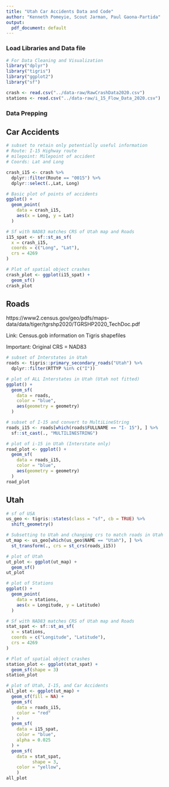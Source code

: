 ```yaml
---
title: "Utah Car Accidents Data and Code"
author: "Kenneth Pomeyie, Scout Jarman, Paul Gaona-Partida"
output:
  pdf_document: default
---
```

### Load Libraries and Data file
```r
# For Data Cleaning and Visualization
library("dplyr")
library("tigris")
library("ggplot2")
library("sf")

crash <- read.csv("../data-raw/RawCrashData2020.csv")
stations <- read.csv("../data-raw/i_15_Flow_Data_2020.csv")
```



### Data Prepping

## Car Accidents

```r
# subset to retain only potentially useful information
# Route: I-15 Highway route
# milepoint: Milepoint of accident
# Coords: Lat and Long

crash_i15 <- crash %>%
  dplyr::filter(Route == "0015") %>%
  dplyr::select(.,Lat, Long)

```

```r
# Basic plot of points of accidents
ggplot() +
  geom_point(
    data = crash_i15,
    aes(x = Long, y = Lat)
  )
```

```r
# Sf with NAD83 matches CRS of Utah map and Roads
i15_spat <- sf::st_as_sf(
  x = crash_i15,
  coords = c("Long", "Lat"),
  crs = 4269
)
```

```r
# Plot of spatial object crashes
crash_plot <- ggplot(i15_spat) +
  geom_sf()
crash_plot
```



## Roads

https://www2.census.gov/geo/pdfs/maps-data/data/tiger/tgrshp2020/TGRSHP2020_TechDoc.pdf

Link: Census.gob information on Tigris shapefiles

Important: Original CRS = NAD83

```r
# subset of Interstates in Utah
roads <- tigris::primary_secondary_roads("Utah") %>%
  dplyr::filter(RTTYP %in% c("I"))
```

```r
# plot of ALL Interstates in Utah (Utah not fitted)
ggplot() +
  geom_sf(
    data = roads,
    color = "blue",
    aes(geometry = geometry)
  )
```

```r
# subset of I-15 and convert to MultiLineString
roads_i15 <- roads[which(roads$FULLNAME == "I- 15"), ] %>%
  sf::st_cast(., "MULTILINESTRING")
```

```r
# plot of i-15 in Utah (Interstate only)
road_plot <- ggplot() +
  geom_sf(
    data = roads_i15,
    color = "blue",
    aes(geometry = geometry)
  )
road_plot
```



## Utah


```r
# sf of USA
us_geo <- tigris::states(class = "sf", cb = TRUE) %>%
  shift_geometry()
```

```r
# Subsetting to Utah and changing crs to match roads in Utah
ut_map <- us_geo[which(us_geo$NAME == "Utah"), ] %>%
  st_transform(., crs = st_crs(roads_i15))
```

```r
# plot of Utah
ut_plot <- ggplot(ut_map) +
  geom_sf()
ut_plot
```

```r
# plot of Stations
ggplot() +
  geom_point(
    data = stations,
    aes(x = Longitude, y = Latitude)
  )
```

```r
# Sf with NAD83 matches CRS of Utah map and Roads
stat_spat <- sf::st_as_sf(
  x = stations,
  coords = c("Longitude", "Latitude"),
  crs = 4269
)
```

```r
# Plot of spatial object crashes
station_plot <- ggplot(stat_spat) +
  geom_sf(shape = 3)
station_plot
```

```r
# plot of Utah, I-15, and Car Accidents
all_plot <- ggplot(ut_map) +
  geom_sf(fill = NA) +
  geom_sf(
    data = roads_i15,
    color = "red"
  ) +
  geom_sf(
    data = i15_spat,
    color = "blue",
    alpha = 0.025
  ) +
  geom_sf(
    data = stat_spat,
          shape = 3,
    color = "yellow",
    )
all_plot
```
